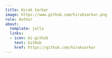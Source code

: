 ```yaml
---
title: Hirak Sarkar
image: https://www.github.com/hiraksarkar.png
role: Author
about:
  template: jolla
  links:
  - icon: bi-github
    text: GitHub
    href: https://github.com/hiraksarkar
---
```


